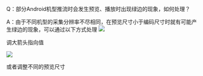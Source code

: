 Q：部分Android机型推流时会发生预览、播放时出现绿边的现象，如何处理？

A：由于不同机型的采集分辨率不尽相同，在预览尺寸小于编码尺寸时就有可能产生绿边的现象，可以通过以下方式处理
![](https://dn-odum9helk.qbox.me/FgbBHpUadMtal37481lDiepx53Ub)

调大箭头指向值

		
        		
![](https://dn-odum9helk.qbox.me/Fj9KwA2Ax0_zMLjaQe7nlBgmybW1)

或者调整不同的预览尺寸
